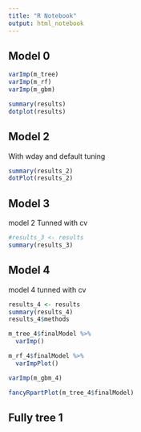 ```yaml
---
title: "R Notebook"
output: html_notebook
---
```


## Model 0 
```r
varImp(m_tree)
varImp(m_rf)
varImp(m_gbm)

summary(results)
dotplot(results)
```

## Model 2
With wday and default tuning 

```r
summary(results_2)
dotPlot(results_2)
```


## Model 3 
model 2 Tunned with cv 

```r
#results_3 <- results 
summary(results_3)

```


## Model 4
model 4 tunned with cv 

```r
results_4 <- results 
summary(results_4)
results_4$methods

m_tree_4$finalModel %>% 
  varImp() 

m_rf_4$finalModel %>% 
  varImpPlot() 

varImp(m_gbm_4)
```



```r
fancyRpartPlot(m_tree_4$finalModel)
```

## Fully tree 1 
 
```r

```


